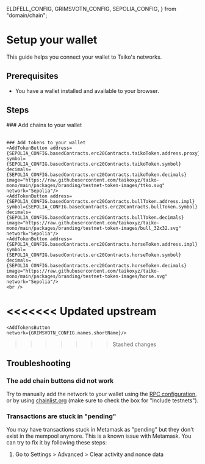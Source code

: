 
  ELDFELL_CONFIG,
  GRIMSVOTN_CONFIG,
  SEPOLIA_CONFIG,
} from "domain/chain";

# Setup your wallet

This guide helps you connect your wallet to Taiko's networks.

## Prerequisites

- You have a wallet installed and available to your browser.

## Steps

<Steps>
    ### Add chains to your wallet
    <ConnectToMetamaskButton network={SEPOLIA_CONFIG.names.shortName} />
    <br />
    <ConnectToMetamaskButton network={GRIMSVOTN_CONFIG.names.shortName} />
    <br />
    <ConnectToMetamaskButton network={ELDFELL_CONFIG.names.shortName} />

    ### Add tokens to your wallet
    <AddTokenButton address={SEPOLIA_CONFIG.basedContracts.erc20Contracts.taikoToken.address.proxy} 
    symbol={SEPOLIA_CONFIG.basedContracts.erc20Contracts.taikoToken.symbol} 
    decimals={SEPOLIA_CONFIG.basedContracts.erc20Contracts.taikoToken.decimals} 
    image="https://raw.githubusercontent.com/taikoxyz/taiko-mono/main/packages/branding/testnet-token-images/ttko.svg" 
    network="Sepolia"/>
    <AddTokenButton address={SEPOLIA_CONFIG.basedContracts.erc20Contracts.bullToken.address.impl} 
    symbol={SEPOLIA_CONFIG.basedContracts.erc20Contracts.bullToken.symbol} 
    decimals={SEPOLIA_CONFIG.basedContracts.erc20Contracts.bullToken.decimals} 
    image="https://raw.githubusercontent.com/taikoxyz/taiko-mono/main/packages/branding/testnet-token-images/bull_32x32.svg" 
    network="Sepolia"/>
    <AddTokenButton address={SEPOLIA_CONFIG.basedContracts.erc20Contracts.horseToken.address.impl} 
    symbol={SEPOLIA_CONFIG.basedContracts.erc20Contracts.horseToken.symbol} 
    decimals={SEPOLIA_CONFIG.basedContracts.erc20Contracts.horseToken.decimals} 
    image="https://raw.githubusercontent.com/taikoxyz/taiko-mono/main/packages/branding/testnet-token-images/horse.svg" 
    network="Sepolia"/>
    <br />
<<<<<<< Updated upstream
    <AddTokenButton address={GRIMSVOTN_CONFIG.rollupContracts.erc20Contracts.bridgedTaikoToken.address.impl} 
    symbol={GRIMSVOTN_CONFIG.rollupContracts.erc20Contracts.bridgedTaikoToken.symbol} 
    decimals={GRIMSVOTN_CONFIG.rollupContracts.erc20Contracts.bridgedTaikoToken.decimals} 
    image="https://raw.githubusercontent.com/taikoxyz/taiko-mono/main/packages/branding/testnet-token-images/ttko.svg" 
    network="Grimsvotn"/>
    <AddTokenButton address={GRIMSVOTN_CONFIG.rollupContracts.erc20Contracts.bridgedBullToken.address.impl} 
    symbol={GRIMSVOTN_CONFIG.rollupContracts.erc20Contracts.bridgedBullToken.symbol} 
    decimals={GRIMSVOTN_CONFIG.rollupContracts.erc20Contracts.bridgedBullToken.decimals} 
    image="https://raw.githubusercontent.com/taikoxyz/taiko-mono/main/packages/branding/testnet-token-images/bull_32x32.svg" 
    network="Grimsvotn"/>
    <AddTokenButton address={GRIMSVOTN_CONFIG.rollupContracts.erc20Contracts.bridgedHorseToken.address.impl} 
    symbol={GRIMSVOTN_CONFIG.rollupContracts.erc20Contracts.bridgedHorseToken.symbol} 
    decimals={GRIMSVOTN_CONFIG.rollupContracts.erc20Contracts.bridgedHorseToken.decimals} 
    image="https://raw.githubusercontent.com/taikoxyz/taiko-mono/main/packages/branding/testnet-token-images/horse.svg" 
    network="Grimsvotn"/>
=======
    <AddTokensButton
    network={GRIMSVOTN_CONFIG.names.shortName}/>
>>>>>>> Stashed changes

</Steps>

## Troubleshooting

### The add chain buttons did not work

Try to manually add the network to your wallet using the [RPC configuration](/docs/reference/rpc-configuration), or by using [chainlist.org](https://chainlist.org) (make sure to check the box for "Include testnets").

### Transactions are stuck in "pending"

You may have transactions stuck in Metamask as "pending" but they don't exist in the mempool anymore. This is a known issue with Metamask. You can try to fix it by following these steps:

1. Go to Settings > Advanced > Clear activity and nonce data
